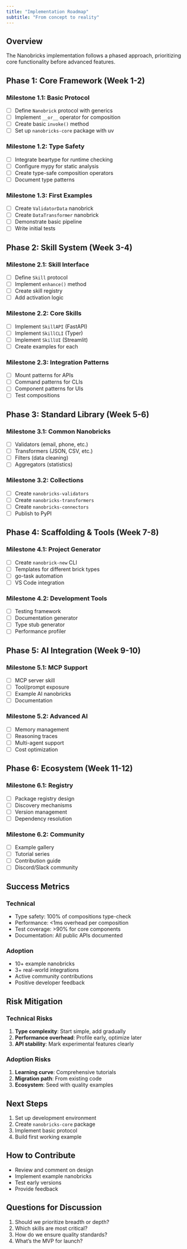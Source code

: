 ```yaml
---
title: "Implementation Roadmap"
subtitle: "From concept to reality"
---
```


## Overview

The Nanobricks implementation follows a phased approach, prioritizing core functionality before advanced features.

## Phase 1: Core Framework (Week 1-2)

### Milestone 1.1: Basic Protocol
- [ ] Define `Nanobrick` protocol with generics
- [ ] Implement `__or__` operator for composition
- [ ] Create basic `invoke()` method
- [ ] Set up `nanobricks-core` package with uv

### Milestone 1.2: Type Safety
- [ ] Integrate beartype for runtime checking
- [ ] Configure mypy for static analysis
- [ ] Create type-safe composition operators
- [ ] Document type patterns

### Milestone 1.3: First Examples
- [ ] Create `ValidatorData` nanobrick
- [ ] Create `DataTransformer` nanobrick
- [ ] Demonstrate basic pipeline
- [ ] Write initial tests

## Phase 2: Skill System (Week 3-4)

### Milestone 2.1: Skill Interface
- [ ] Define `Skill` protocol
- [ ] Implement `enhance()` method
- [ ] Create skill registry
- [ ] Add activation logic

### Milestone 2.2: Core Skills
- [ ] Implement `SkillAPI` (FastAPI)
- [ ] Implement `SkillCLI` (Typer)
- [ ] Implement `SkillUI` (Streamlit)
- [ ] Create examples for each

### Milestone 2.3: Integration Patterns
- [ ] Mount patterns for APIs
- [ ] Command patterns for CLIs
- [ ] Component patterns for UIs
- [ ] Test compositions

## Phase 3: Standard Library (Week 5-6)

### Milestone 3.1: Common Nanobricks
- [ ] Validators (email, phone, etc.)
- [ ] Transformers (JSON, CSV, etc.)
- [ ] Filters (data cleaning)
- [ ] Aggregators (statistics)

### Milestone 3.2: Collections
- [ ] Create `nanobricks-validators`
- [ ] Create `nanobricks-transformers`
- [ ] Create `nanobricks-connectors`
- [ ] Publish to PyPI

## Phase 4: Scaffolding & Tools (Week 7-8)

### Milestone 4.1: Project Generator
- [ ] Create `nanobrick-new` CLI
- [ ] Templates for different brick types
- [ ] go-task automation
- [ ] VS Code integration

### Milestone 4.2: Development Tools
- [ ] Testing framework
- [ ] Documentation generator
- [ ] Type stub generator
- [ ] Performance profiler

## Phase 5: AI Integration (Week 9-10)

### Milestone 5.1: MCP Support
- [ ] MCP server skill
- [ ] Tool/prompt exposure
- [ ] Example AI nanobricks
- [ ] Documentation

### Milestone 5.2: Advanced AI
- [ ] Memory management
- [ ] Reasoning traces
- [ ] Multi-agent support
- [ ] Cost optimization

## Phase 6: Ecosystem (Week 11-12)

### Milestone 6.1: Registry
- [ ] Package registry design
- [ ] Discovery mechanisms
- [ ] Version management
- [ ] Dependency resolution

### Milestone 6.2: Community
- [ ] Example gallery
- [ ] Tutorial series
- [ ] Contribution guide
- [ ] Discord/Slack community

## Success Metrics

### Technical
- Type safety: 100% of compositions type-check
- Performance: <1ms overhead per composition
- Test coverage: >90% for core components
- Documentation: All public APIs documented

### Adoption
- 10+ example nanobricks
- 3+ real-world integrations
- Active community contributions
- Positive developer feedback

## Risk Mitigation

### Technical Risks
1. **Type complexity**: Start simple, add gradually
2. **Performance overhead**: Profile early, optimize later
3. **API stability**: Mark experimental features clearly

### Adoption Risks
1. **Learning curve**: Comprehensive tutorials
2. **Migration path**: From existing code
3. **Ecosystem**: Seed with quality examples

## Next Steps

1. Set up development environment
2. Create `nanobricks-core` package
3. Implement basic protocol
4. Build first working example

## How to Contribute

- Review and comment on design
- Implement example nanobricks
- Test early versions
- Provide feedback

## Questions for Discussion

1. Should we prioritize breadth or depth?
2. Which skills are most critical?
3. How do we ensure quality standards?
4. What's the MVP for launch?